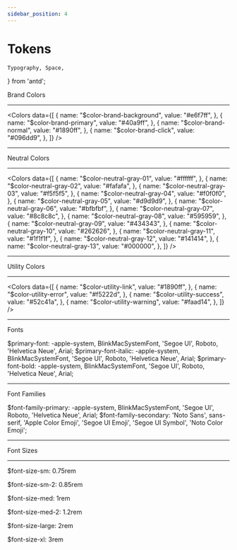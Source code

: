 ```yaml
---
sidebar_position: 4
---
```

# Tokens

    Typography, Space,
} from 'antd';



Brand Colors

---

<Colors
    data={[
        {
            name: "$color-brand-background",
            value: "#e6f7ff",
        },
        {
            name: "$color-brand-primary",
            value: "#40a9ff",
        },
        {
            name: "$color-brand-normal",
            value: "#1890ff",
        },
        {
            name: "$color-brand-click",
            value: "#096dd9",
        },
    ]}
/>

---

Neutral Colors

---

<Colors
    data={[
        {
            name: "$color-neutral-gray-01",
            value: "#ffffff",
        },
        {
            name: "$color-neutral-gray-02",
            value: "#fafafa",
        },
        {
            name: "$color-neutral-gray-03",
            value: "#f5f5f5",
        },
        {
            name: "$color-neutral-gray-04",
            value: "#f0f0f0",
        },
        {
            name: "$color-neutral-gray-05",
            value: "#d9d9d9",
        },
        {
            name: "$color-neutral-gray-06",
            value: "#bfbfbf",
        },
        {
            name: "$color-neutral-gray-07",
            value: "#8c8c8c",
        },
        {
            name: "$color-neutral-gray-08",
            value: "#595959",
        },
        {
            name: "$color-neutral-gray-09",
            value: "#434343",
        },
        {
            name: "$color-neutral-gray-10",
            value: "#262626",
        },
        {
            name: "$color-neutral-gray-11",
            value: "#1f1f1f",
        },
        {
            name: "$color-neutral-gray-12",
            value: "#141414",
        },
        {
            name: "$color-neutral-gray-13",
            value: "#000000",
        },
    ]}
/>

---

Utility Colors

---

<Colors
    data={[
        {
            name: "$color-utility-link",
            value: "#1890ff",
        },
        {
            name: "$color-utility-error",
            value: "#f5222d",
        },
        {
            name: "$color-utility-success",
            value: "#52c41a",
        },
        {
            name: "$color-utility-warning",
            value: "#faad14",
        },
    ]}
/>

---

Fonts

<Space direction="vertical">
    <Text>$primary-font: -apple-system, BlinkMacSystemFont, 'Segoe UI', Roboto, 'Helvetica Neue', Arial;</Text>
    <Text italic>$primary-font-italic: -apple-system, BlinkMacSystemFont, 'Segoe UI', Roboto, 'Helvetica Neue', Arial;</Text>
    <Text strong>$primary-font-bold: -apple-system, BlinkMacSystemFont, 'Segoe UI', Roboto, 'Helvetica Neue', Arial;</Text>
</Space>

---

Font Families

<Space direction="vertical">
    <Text style={{ fontFamily: '-apple-system, BlinkMacSystemFont, "Segoe UI", Roboto, "Helvetica Neue", Arial' }}>$font-family-primary: -apple-system, BlinkMacSystemFont, 'Segoe UI', Roboto, 'Helvetica Neue', Arial;</Text>
    <Text type="secondary" style={{ fontFamily: '"Noto Sans", sans-serif, "Apple Color Emoji", "Segoe UI Emoji", "Segoe UI Symbol", "Noto Color Emoji"' }}>$font-family-secondary: 'Noto Sans', sans-serif, 'Apple Color Emoji', 'Segoe UI Emoji', 'Segoe UI Symbol', 'Noto Color Emoji';</Text>
</Space>

---

Font Sizes

---

<p style={{ fontSize: '0.75rem' }}>$font-size-sm: 0.75rem</p>

<p style={{ fontSize: '0.85rem' }}>$font-size-sm-2: 0.85rem</p>

<p style={{ fontSize: '1rem' }}>$font-size-med: 1rem</p>

<p style={{ fontSize: '1.2rem' }}>$font-size-med-2: 1.2rem</p>

<p style={{ fontSize: '2rem' }}>$font-size-large: 2rem</p>

<p style={{ fontSize: '3rem' }}>$font-size-xl: 3rem</p>
